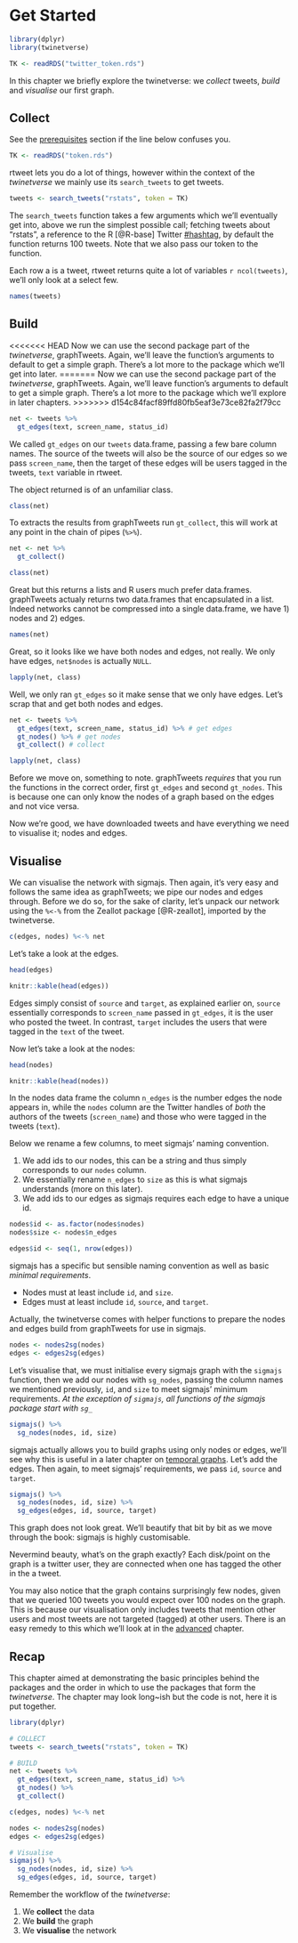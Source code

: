 # Get Started {#get-started}

```r
library(dplyr)
library(twinetverse)

TK <- readRDS("twitter_token.rds")
```

In this chapter we briefly explore the twinetverse: we _collect_ tweets, _build_ and _visualise_ our first graph. 

## Collect

See the [prerequisites](#prerequisites) section if the line below confuses you.

```r
TK <- readRDS("token.rds")
```

rtweet lets you do a lot of things, however within the context of the _twinetverse_ we mainly use its `search_tweets` to get tweets.

```r
tweets <- search_tweets("rstats", token = TK)
```

The `search_tweets` function takes a few arguments which we'll eventually get into, above we run the simplest possible call; fetching tweets about "rstats", a reference to the R [@R-base] Twitter [#hashtag](https://twitter.com/search?q=rstats), by default the function returns 100 tweets. Note that we also pass our token to the function.

Each row a is a tweet, rtweet returns quite a lot of variables `r ncol(tweets)`, we'll only look at a select few.

```r
names(tweets)
```

## Build

<<<<<<< HEAD
Now we can use the second package part of the _twinetverse_, graphTweets. Again, we'll leave the function's arguments to default to get a simple graph. There's a lot more to the package which we'll get into later.
=======
Now we can use the second package part of the _twinetverse_, graphTweets. Again, we'll leave function's arguments to default to get a simple graph. There's a lot more to the package which we'll explore in later chapters.
>>>>>>> d154c84facf89ffd80fb5eaf3e73ce82fa2f79cc

```r
net <- tweets %>% 
  gt_edges(text, screen_name, status_id)
```

We called `gt_edges` on our `tweets` data.frame, passing a few bare column names. The source of the tweets will also be the source of our edges so we pass `screen_name`, then the target of these edges will be users tagged in the tweets, `text` variable in rtweet. 

The object returned is of an unfamiliar class.

```r
class(net)
```

To extracts the results from graphTweets run `gt_collect`, this will work at any point in the chain of pipes (`%>%`).

```r
net <- net %>% 
  gt_collect()

class(net)
```

Great but this returns a lists and R users much prefer data.frames. graphTweets actualy returns two data.frames that encapsulated in a list. Indeed networks cannot be compressed into a single data.frame, we have 1) nodes and 2) edges.

```r
names(net)
```

Great, so it looks like we have both nodes and edges, not really. We only have edges, `net$nodes` is actually `NULL`. 

```r
lapply(net, class)
```

Well, we only ran `gt_edges` so it make sense that we only have edges. Let's scrap that and get both nodes and edges.

```r
net <- tweets %>% 
  gt_edges(text, screen_name, status_id) %>% # get edges
  gt_nodes() %>% # get nodes
  gt_collect() # collect

lapply(net, class)
```

Before we move on, something to note. graphTweets _requires_ that you run the functions in the correct order, first `gt_edges` and second `gt_nodes`. This is because one can only know the nodes of a graph based on the edges and not vice versa.

Now we're good, we have downloaded tweets and have everything we need to visualise it; nodes and edges.

## Visualise

We can visualise the network with sigmajs. Then again, it's very easy and follows the same idea as graphTweets; we pipe our nodes and edges through. Before we do so, for the sake of clarity, let's unpack our network using the `%<-%` from the Zeallot package [@R-zeallot], imported by the twinetverse.

```r
c(edges, nodes) %<-% net
```

Let's take a look at the edges.

```r
head(edges)
```

```r
knitr::kable(head(edges))
```

Edges simply consist of `source` and `target`, as explained earlier on, `source` essentially corresponds to `screen_name` passed in `gt_edges`, it is the user who posted the tweet. In contrast, `target` includes the users that were tagged in the `text` of the tweet.

Now let's take a look at the nodes:

```r
head(nodes)
```

```r
knitr::kable(head(nodes))
```

In the nodes data frame the column `n_edges` is the number edges the node appears in, while the `nodes` column are the Twitter handles of _both_ the authors of the tweets (`screen_name`) and those who were tagged in the tweets (`text`). 

Below we rename a few columns, to meet sigmajs' naming convention.

1. We add ids to our nodes, this can be a string and thus simply corresponds to our `nodes` column.
2. We essentially rename `n_edges` to `size` as this is what sigmajs understands (more on this later).
3. We add ids to our edges as sigmajs requires each edge to have a unique id.

```r
nodes$id <- as.factor(nodes$nodes) 
nodes$size <- nodes$n_edges 

edges$id <- seq(1, nrow(edges)) 
```

sigmajs has a specific but sensible naming convention as well as basic _minimal requirements_. 

* Nodes must at least include `id`, and `size`.
* Edges must at least include `id`, `source`, and `target`.

Actually, the twinetverse comes with helper functions to prepare the nodes and edges build from graphTweets for use in sigmajs.

```r
nodes <- nodes2sg(nodes)
edges <- edges2sg(edges)
```

Let's visualise that, we must initialise every sigmajs graph with the `sigmajs` function, then we add our nodes with `sg_nodes`, passing the column names we mentioned previously, `id`, and `size` to meet sigmajs' minimum requirements. *At the exception of `sigmajs`, all functions of the sigmajs package start with `sg_`*  

```r
sigmajs() %>% 
  sg_nodes(nodes, id, size) 
```

sigmajs actually allows you to build graphs using only nodes or edges, we'll see why this is useful in a later chapter on [temporal graphs](#dynamic). Let's add the edges. Then again, to meet sigmajs' requirements, we pass `id`, `source` and `target`.

```r
sigmajs() %>% 
  sg_nodes(nodes, id, size) %>% 
  sg_edges(edges, id, source, target)
```

This graph does not look great. We'll beautify that bit by bit as we move through the book: sigmajs is highly customisable. 

Nevermind beauty, what's on the graph exactly? Each disk/point on the graph is a twitter user, they are connected when one has tagged the other in the a tweet.

You may also notice that the graph contains surprisingly few nodes, given that we queried 100 tweets you would expect over 100 nodes on the graph. This is because our visualisation only includes tweets that mention other users and most tweets are not targeted (tagged) at other users. There is an easy remedy to this which we'll look at in the [advanced](advanced) chapter.

## Recap

This chapter aimed at demonstrating the basic principles behind the packages and the order in which to use the packages that form the _twinetverse_. The chapter may look long~ish but the code is not, here it is put together.

```r
library(dplyr)

# COLLECT
tweets <- search_tweets("rstats", token = TK)

# BUILD
net <- tweets %>% 
  gt_edges(text, screen_name, status_id) %>% 
  gt_nodes() %>% 
  gt_collect() 

c(edges, nodes) %<-% net

nodes <- nodes2sg(nodes)
edges <- edges2sg(edges)

# Visualise
sigmajs() %>% 
  sg_nodes(nodes, id, size) %>% 
  sg_edges(edges, id, source, target)
```

Remember the workflow of the _twinetverse_:

1. We **collect** the data
2. We **build** the graph
3. We **visualise** the network
